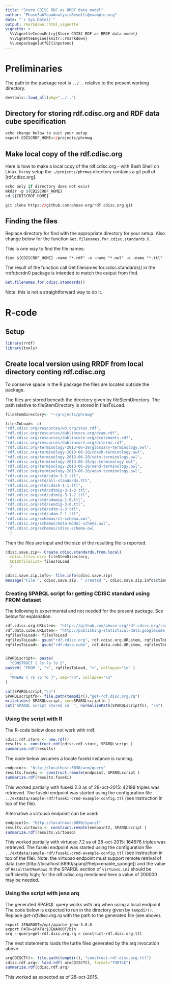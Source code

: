 ```yaml
---
title: "Store CDISC RDF as RRDF data model"
author: "PhuseSubTeamAnalysisResults@example.org"
date: "`r Sys.Date()`"
output: rmarkdown::html_vignette
vignette: >
  %\VignetteIndexEntry{Store CDISC RDF as RRDF data model}
  %\VignetteEngine{knitr::rmarkdown}
  %\usepackage[utf8]{inputenc}
---
```




# Preliminaries

The path to the package root is `../..` relative to the present working directory.
```r
devtools::load_all(pkg="../..")
```

## Directory for storing rdf.cdisc.org and RDF data cube specification

```r
echo change below to suit your setup
export CDISCRDF_HOME=~/projects/phrmwg
```

## Make local copy of the rdf.cdisc.org
Here is how to make a local copy of the rdf.cdisc.org - with Bash Shell on Linux.
In my setup the `~/projects/phrmwg` directory contains a git pull of [rdf.cdisc.org].

```r
echo only if directory does not exist 
mkdir -p ${CDISCRDF_HOME}  
cd ${CDISCRDF_HOME}

git clone https://github.com/phuse-org/rdf.cdisc.org.git

```

## Finding the files

Replace directory for find with the appropriate directory for your setup.
Also change below for the function `Get.filenames.for.cdisc.standards.R`.

This is one way to find the file names:
```
find ${CDISCRDF_HOME} -name "*.rdf" -o -name "*.owl" -o -name "*.ttl"
```

The result of the function call Get.filenames.for.cdisc.standards() in
the rrdfqbcrdn0 package is intended to match the output from find.
```r
Get.filenames.for.cdisc.standards()
```

Note: this is not a straightforward way to do it.

# R-code

## Setup 
```r
library(rrdf)
library(tools)
```

## Create local version using RRDF from local directory conting rdf.cdisc.org

To conserve space in the R package the files are located outside the package.

The files are stored beneath the directory given by fileStemDirectory.
The path relative to fileStemDirectory is stored in filesToLoad.

```r
fileStemDirectory<- "~/projects/phrmwg"

filesToLoad<- c(
"rdf.cdisc.org/resources/w3.org/skos.rdf", 
"rdf.cdisc.org/resources/dublincore.org/dcam.rdf", 
"rdf.cdisc.org/resources/dublincore.org/dcelements.rdf", 
"rdf.cdisc.org/resources/dublincore.org/dcterms.rdf", 
"rdf.cdisc.org/terminology-2013-06-28/glossary-terminology.owl", 
"rdf.cdisc.org/terminology-2013-06-28/cdash-terminology.owl", 
"rdf.cdisc.org/terminology-2013-06-28/sdtm-terminology.owl", 
"rdf.cdisc.org/terminology-2013-06-28/qs-terminology.owl", 
"rdf.cdisc.org/terminology-2013-06-28/send-terminology.owl", 
"rdf.cdisc.org/terminology-2013-06-28/adam-terminology.owl", 
"rdf.cdisc.org/std/sdtm-1-2.ttl",
"rdf.cdisc.org/std/all-standards.ttl",
"rdf.cdisc.org/std/cdash-1-1.ttl",
"rdf.cdisc.org/std/sdtmig-3-1-3.ttl",
"rdf.cdisc.org/std/sdtmig-3-1-2.ttl",
"rdf.cdisc.org/std/adamig-1-0.ttl",
"rdf.cdisc.org/std/sendig-3-0.ttl",
"rdf.cdisc.org/std/sdtm-1-3.ttl",
"rdf.cdisc.org/std/adam-2-1.ttl", 
"rdf.cdisc.org/schemas/ct-schema.owl", 
"rdf.cdisc.org/schemas/meta-model-schema.owl", 
"rdf.cdisc.org/schemas/cdisc-schema.owl
  )
```

Then the files are input and the size of the resulting file is reported.

```r
cdisc.save.zip<- Create.cdisc.standards.from.local(
  cdisc.files.dir= fileStemDirectory,
  CDISCfilelist= filesToLoad
  )

cdisc.save.zip.info<- file.info(cdisc.save.zip)
message("File ", cdisc.save.zip, " created ", cdisc.save.zip.info$ctime, " size ", cdisc.save.zip.info$size, " bytes")
```

### Creating SPARQL script for getting CDISC standard using FROM dataset

The following is experimental and not needed for the present
package. See below for explanation.

```r

rdf.cdisc.org.URLstem<- "https://github.com/phuse-org/rdf.cdisc.org/raw/master"
rdf.data.cube.URLstem<- "http://publishing-statistical-data.googlecode.com/svn/trunk/specs/src/main/vocab"
rqfilesToLoad<- filesToLoad
rqfilesToLoad<- gsub("rdf.cdisc.org", rdf.cdisc.org.URLstem, rqfilesToLoad )
rqfilesToLoad<- gsub("rdf-data-cube", rdf.data.cube.URLstem, rqfilesToLoad )


SPARQLscript<- paste(
  "CONSTRUCT { ?s ?p ?o }",
paste0( "FROM ", "<", rqfilesToLoad, ">", collapse="\n" )
  ,
  "WHERE { ?s ?p ?o }", sep="\n", collapse="\n"
)

cat(SPARQLscript,"\n")
SPARQLscriptfn<- file.path(tempdir(),"get-rdf.disc.org.rq")
writeLines( SPARQLscript, con=SPARQLscriptfn )
cat("SPARQL script stored in  ", normalizePath(SPARQLscriptfn), "\n")
```

### Using the script with R
The R-code below does not work with rrdf.

```r
cdisc.rdf.store <- new.rdf()
results <- construct.rdf(cdisc.rdf.store, SPARQLscript )
summarize.rdf(results)
```

The code below assumes a locate fuseki instance is running.
```r
endpoint<- "http://localhost:3030/arm/query"
results.fuseki <- construct.remote(endpoint, SPARQLscript )
summarize.rdf(results.fuseki)
```
This worked partially with fuseki 2.3 as of 28-oct-2015: 42199 triples was retrieved. The fuseki endpoint was started using the configuration file `../extdata/sample-rdf/fuseki-crnd-example-config.ttl` (see instruction in top of the file).

Alternative a virtouso endpoint can be used:
```r
endpoint2<- "http://localhost:8890/sparql"
results.virtouso <- construct.remote(endpoint2, SPARQLscript )
summarize.rdf(results.virtouso)
```
This worked partially with virtuoso 7.2 as of 28-oct-2015: 164976 triples was retrieved. The fuseki endpoint was started using the configuration file `../extdata/sample-rdf/fuseki-crnd-example-config.ttl` (see instruction in top of the file). Note: the virtuoso endpoint must support remote retrival of data (see [http://localhost:8890/sparql?help=enable_sponge]) and the value of 
`ResultSetMaxRows` in the SPARQL section of `virtuoso.ini` should be sufficiently high; for the rdf.cdisc.org mentioned here a value of 200000 may be needed.

### Using the script with jena arq
The generated SPARQL query works with arq when using a local endpoint.
The code below is expected to run in the directory given by `tempdir()`.
Replace _get-rdf.disc.org.rq_ with the path to the generated file (see above).

```
export JENAROOT=/opt/apache-jena-3.0.0
export PATH=$PATH:$JENAROOT/bin
arq --query=get-rdf.disc.org.rq > construct-rdf.disc.org.ttl
```

The next statements loads the turtle files generated by the arq invocation above.
```r
arqCDISCTtl<- file.path(tempdir(), "construct-rdf.disc.org.ttl")
cdisc.rdf.arq<- load.rdf( arqCDISCTtl, format="TURTLE")
summarize.rdf(cdisc.rdf.arq)
```
This worked as expected as of 28-oct-2015.


